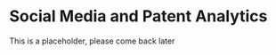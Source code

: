 # Social Media and Patent Analytics {#social}
\index{social}

This is a placeholder, please come back later
